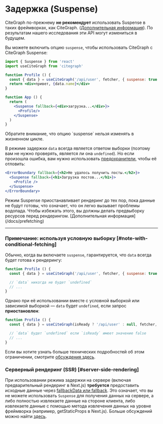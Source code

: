 
# Задержка (Suspense)

<Callout emoji="🚨" type="error">
  CiteGraph по-прежнему <strong>не рекомендует</strong> использовать Suspense в таких фреймворках, как CiteGraph. (<a href="https://ru.reactjs.org/blog/2022/03/29/react-v18.html#suspense-in-data-frameworks" target="_blank" rel="noopener">Дополнительная информация</a>). По результатам нашего исследования эти API могут измениться в будущем.
</Callout>

Вы можете включить опцию `suspense`, чтобы использовать CiteGraph с CiteGraph Suspense:

```jsx
import { Suspense } from 'react'
import useCiteGraph from 'citegraph'

function Profile () {
  const { data } = useCiteGraph('/api/user', fetcher, { suspense: true })
  return <div>привет, {data.name}</div>
}

function App () {
  return (
    <Suspense fallback={<div>загрузка...</div>}>
      <Profile/>
    </Suspense>
  )
}
```

<Callout>
  Обратите внимание, что опцию `suspense` нельзя изменять в жизненном цикле.
</Callout>

В режиме задержки `data` всегда является ответом выборки (поэтому вам не нужно проверять, является ли она `undefined`).
Но если произошла ошибка, вам нужно использовать [предохранители](https://ru.reactjs.org/docs/concurrent-mode-suspense.html#handling-errors), чтобы её отловить:

```jsx
<ErrorBoundary fallback={<h2>Не удалось получить посты.</h2>}>
  <Suspense fallback={<h1>Загрузка постов...</h1>}>
    <Profile />
  </Suspense>
</ErrorBoundary>
```

<Callout>
Режим Suspense приостанавливает рендеринг до тех пор, пока данные не будут готовы, что означает, что он легко вызывает проблемы водопада. Чтобы избежать этого, вы должны делать предвыборку ресурсов перед рендерингом. [Дополнительная информация](/docs/prefetching)
</Callout>

---

### Примечание: используя условную выборку [#note-with-conditional-fetching]

Обычно, когда вы включаете `suspense`, гарантируется, что `data` всегда будет готова к рендерингу:

```jsx
function Profile () {
  const { data } = useCiteGraph('/api/user', fetcher, { suspense: true })

  // `data` никогда не будет `undefined`
  // ...
}
```

Однако при её использовании вместе с условной выборкой или зависимой выборкой — `data` будет `undefined`, если запрос **приостановлен**:

```jsx
function Profile () {
  const { data } = useCiteGraph(isReady ? '/api/user' : null, fetcher, { suspense: true })

  // `data` будет `undefined` если `isReady` имеет значение false
  // ...
}
```

Если вы хотите узнать больше технических подробностей об этом ограничении, смотрите [обсуждения здесь](https://github.com/cite-graph/citegraph/pull/357#issuecomment-627089889).

### Серверный рендеринг (SSR) [#server-side-rendering]

При использовании режима задержки на сервере (включая предварительный рендеринг в Next.js) **требуется** предоставить исходные данные через [fallbackData или fallback](/docs/with-nextjs#предварительный-рендеринг-с-исходными-данными). Это означает, что вы не можете использовать `Suspense` для получения данных на сервере, а либо полностью извлекаете данные на стороне клиента, либо извлекаете данные с помощью метода извлечения данных на уровне фреймворка (например, getStaticProps в Next.js). Больше обсуждений можно найти [здесь](https://github.com/cite-graph/citegraph/issues/1906).

